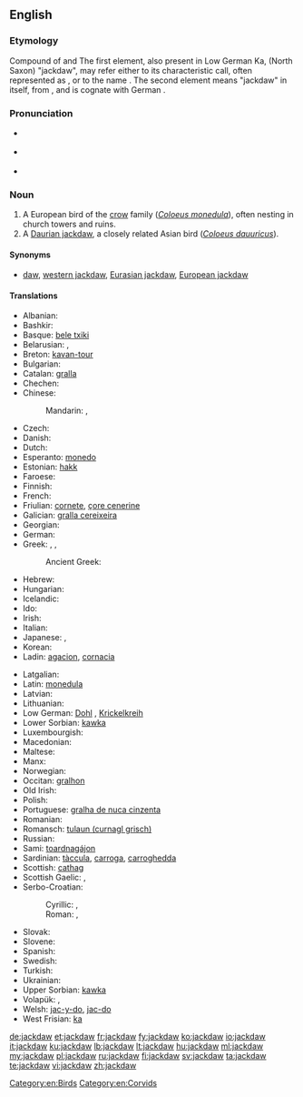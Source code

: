 ==English==
{{wikipedia}}

===Etymology===
Compound of {{term|jack}} and {{term|daw}} The first element, also present in Low German Ka{{term|Kajak|jak|lang=nds}}, (North Saxon) {{term|Jöker|lang=nds}} "jackdaw", may refer either to its characteristic call, often represented as {{term|tchak-tchak}}, or to the name {{term|Jack}}. The second element means "jackdaw" in itself, from {{etyl|ang|en}} {{term|dawe|dāƿe|lang=ang}}, and is cognate with German {{term|Dohle|lang=de}}.

===Pronunciation===
* {{a|UK}} {{IPA|/ˈdʒækˌdɔː/}}
* {{a|GenAM}} {{IPA|/ˈdʒækˌdɔ/}}
* {{hyphenation|jack|daw}}

===Noun===
{{en-noun}}

# A European bird of the [[crow]] family (''[[Coloeus monedula]]''), often nesting in church towers and ruins. <!-- modified Webster 1913 definition -->
# A [[Daurian jackdaw]], a closely related Asian bird (''[[Coloeus dauuricus]]'').

====Synonyms====
* {{sense|Coloeus monedula}} [[daw]], [[western jackdaw]], [[Eurasian jackdaw]], [[European jackdaw]]

====Translations====
{{trans-top|''Coloeus monedula''}}
* Albanian: {{t|sq|galë|f}}
* Bashkir: {{t|ba|сәүкә|tr=säwkä|sc=Cyrl}}
* Basque: [[bele txiki]]
* Belarusian: {{t|be|каўка|f|tr=káŭka|sc=Cyrl}}, {{t|be|галка|f|tr=hálka|sc=Cyrl}} 
* Breton: [[kavan-tour]]
* Bulgarian: {{t+|bg|чавка|f|tr=čávka}}
* Catalan: [[gralla]]
* Chechen: {{t|ce|човка}}
* Chinese:
*: Mandarin: {{t|cmn|寒鴉|sc=Hani}}, {{t+|cmn|寒鸦|tr=hányā|sc=Hani}}
* Czech: {{t+|cs|kavka|f}}
* Danish: {{t+|da|allike|c}}
* Dutch: {{t+|nl|kauw|m}}
* Esperanto: [[monedo]]
* Estonian: [[hakk]]
* Faroese: {{t|fo|rókur}}
* Finnish: {{t+|fi|naakka}}
* French: {{t+|fr|choucas|m}}
* Friulian: [[cornete]], [[çore cenerine]]
* Galician: [[gralla cereixeira]]
* Georgian: {{t|ka|ჭკა|tr=čka|sc=Geor}}
* German: {{t+|de|Dohle|f}}
* Greek: {{t+|el|κάργια|tr=kárgia}}, {{t+|el|καρακάξα|f|tr=karakáxa|sc=Grek}}, {{t+|el|καλιακούδα|f|tr=kaliakoúda|sc=Grek}}
*: Ancient Greek: {{t|grc|κολοιός|m|tr=koloios|sc=polytonic}}
* Hebrew: {{t|he|קאק|m|tr=ka'ák|sc=Hebr}}
* Hungarian: {{t+|hu|csóka}}
* Icelandic: {{t+|is|dvergkráka|f}}
* Ido: {{t+|io|chuvo}}
* Irish: {{t|ga|cág|m}}
* Italian: {{t+|it|taccola}}
* Japanese: {{t|ja|ニシコクマルガラス|tr=nishikokumarugarasu|sc=Jpan}}, {{t|ja|コクマルガラス|tr=kokumarugarasu|sc=Jpan}}
* Korean: {{t+|ko|갈까마귀|tr=galkkamagwi|sc=Kore}}
* Ladin: [[agacion]], [[cornacia]]
{{trans-mid}}
* Latgalian: {{t|ltg|čāguons|m}}
* Latin: [[monedula]] {{f}}
* Latvian: {{t+|lv|kovārnis}}
* Lithuanian: {{t+|lt|kuosa}}
* Low German: [[Dohl]] {{f}}, [[Krickelkreih]] {{f}}
* Lower Sorbian: [[kawka]] {{f}}
* Luxembourgish: {{t|lb|Steekueb|m}}
* Macedonian: {{t|mk|чавка|f|tr=čávka|sc=Cyrl}}
* Maltese: {{t|mt|ċawla|f}}
* Manx: {{t|gv|caaig doo-chassagh|m}}
* Norwegian: {{t+|no|kaie}}
* Occitan: [[gralhon]]
* Old Irish: {{t|sga|caóc|f}}
* Polish: {{t+|pl|kawka|f}}
* Portuguese: [[gralha de nuca cinzenta]]
* Romanian: {{t|ro|cioacă|f}}
* Romansch: [[tulaun (curnagl grisch)]]
* Russian: {{t+|ru|галка|f|tr=gálka}}
* Sami: [[toardnagájon]]
* Sardinian: [[tàccula]], [[carroga]], [[carroghedda]]
* Scottish: [[cathag]]
* Scottish Gaelic: {{t|gd|cadhag|f}}, {{t|gd|cathag|f}}
* Serbo-Croatian:
*: Cyrillic: {{t|sh|чавка|f}}, {{t|sh|чавче|f}} {{qualifier|diminutive form}}
*: Roman: {{t|sh|čavka|f}}, {{t|sh|čavče|f}} {{qualifier|diminutive form}}
* Slovak: {{t|sk|kavka|f}}
* Slovene: {{t+|sl|kavka|f}}
* Spanish: {{t+|es|grajilla|f}}
* Swedish: {{t+|sv|kaja}}
* Turkish: {{t+|tr|küçük karga}}
* Ukrainian: {{t+|uk|галка|f|tr=hálka}}
* Upper Sorbian: [[kawka]] {{f}}
* Volapük: {{qualifier|male or female}} {{t|vo|glügakrov}}, {{qualifier|offspring, young}} {{t|vo|glügakrovül}}
* Welsh: [[jac-y-do]], [[jac-do]]
* West Frisian: [[ka]]
{{trans-bottom}}

{{trans-see|''Coloeus dauuricus''|Daurian jackdaw}}

[[Category:en:Birds]]
[[Category:en:Corvids]]

[[de:jackdaw]]
[[et:jackdaw]]
[[fr:jackdaw]]
[[fy:jackdaw]]
[[ko:jackdaw]]
[[io:jackdaw]]
[[it:jackdaw]]
[[ku:jackdaw]]
[[lb:jackdaw]]
[[lt:jackdaw]]
[[hu:jackdaw]]
[[ml:jackdaw]]
[[my:jackdaw]]
[[pl:jackdaw]]
[[ru:jackdaw]]
[[fi:jackdaw]]
[[sv:jackdaw]]
[[ta:jackdaw]]
[[te:jackdaw]]
[[vi:jackdaw]]
[[zh:jackdaw]]